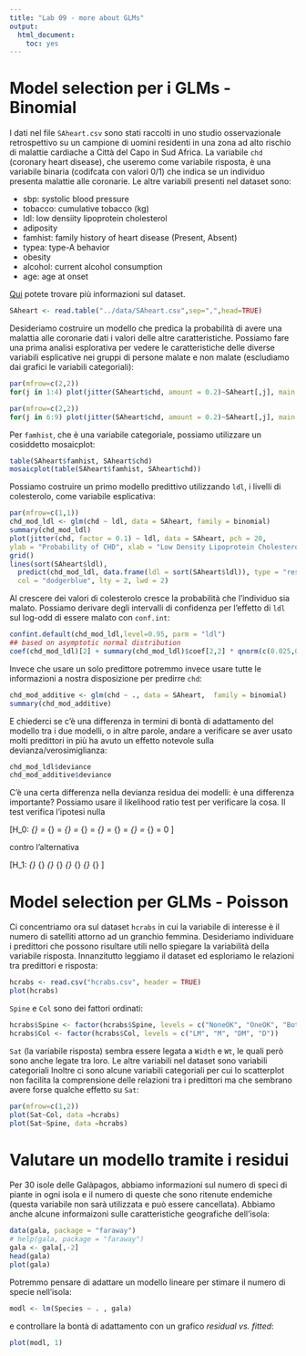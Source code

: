 ```yaml
---
title: "Lab 09 - more about GLMs"
output: 
  html_document: 
    toc: yes
---
```



# Model selection per i GLMs - Binomial 

I dati nel file `SAheart.csv` sono stati raccolti in uno studio osservazionale retrospettivo su un campione di uomini residenti in una zona ad alto rischio di malattie cardiache a Città del Capo in Sud Africa. La variabile `chd` (coronary heart disease), che useremo come variabile risposta, è una variabile binaria (codifcata con valori 0/1) che indica se un individuo presenta malattie alle coronarie. Le altre variabili presenti nel dataset sono: 

* sbp: systolic blood pressure
* tobacco: cumulative tobacco (kg)
* ldl: low densiity lipoprotein cholesterol
* adiposity
* famhist: family history of heart disease (Present, Absent)
* typea: type-A behavior
* obesity
* alcohol: current alcohol consumption
* age: age at onset

[Qui](https://hastie.su.domains/ElemStatLearn/) potete trovare più informazioni sul dataset. 



```r
SAheart <- read.table("../data/SAheart.csv",sep=",",head=TRUE)
```

Desideriamo costruire un modello che predica la probabilità di avere una malattia alle coronarie dati i valori delle altre caratteristiche. Possiamo fare una prima analisi esplorativa per vedere le caratteristiche delle diverse variabili esplicative nei gruppi di persone malate e non malate (escludiamo dai grafici le variabili categoriali):  

```r
par(mfrow=c(2,2))
for(j in 1:4) plot(jitter(SAheart$chd, amount = 0.2)~SAheart[,j], main = names(SAheart)[j])
```

```r
par(mfrow=c(2,2))
for(j in 6:9) plot(jitter(SAheart$chd, amount = 0.2)~SAheart[,j], main = names(SAheart)[j])
```


Per `famhist`, che è una variabile categoriale, possiamo utilizzare un cosiddetto mosaicplot: 


```r
table(SAheart$famhist, SAheart$chd)
mosaicplot(table(SAheart$famhist, SAheart$chd))
```

Possiamo costruire un primo modello predittivo utilizzando `ldl`, i livelli di colesterolo, come variabile esplicativa:

```r
par(mfrow=c(1,1))
chd_mod_ldl <- glm(chd ~ ldl, data = SAheart, family = binomial)
summary(chd_mod_ldl)
plot(jitter(chd, factor = 0.1) ~ ldl, data = SAheart, pch = 20, 
ylab = "Probability of CHD", xlab = "Low Density Lipoprotein Cholesterol")
grid()
lines(sort(SAheart$ldl),
  predict(chd_mod_ldl, data.frame(ldl = sort(SAheart$ldl)), type = "response"), 
  col = "dodgerblue", lty = 2, lwd = 2)
```

Al crescere dei valori di colesterolo cresce la probabilità che l'individuo sia malato. Possiamo derivare degli intervalli di confidenza per l'effetto di `ldl` sul log-odd di essere malato con `conf.int`: 

```r
confint.default(chd_mod_ldl,level=0.95, parm = "ldl")
## based on asymptotic normal distribution
coef(chd_mod_ldl)[2] + summary(chd_mod_ldl)$coef[2,2] * qnorm(c(0.025,0.975))
```

Invece che usare un solo predittore potremmo invece usare tutte le informazioni a nostra disposizione per predirre `chd`: 

```r
chd_mod_additive <- glm(chd ~ ., data = SAheart,  family = binomial)
summary(chd_mod_additive)
```

E chiederci se c'è una differenza in termini di bontà di adattamento del modello tra i due modelli, o in altre parole, andare a verificare se aver usato molti predittori in più ha avuto un effetto notevole sulla devianza/verosimiglianza: 

```r
chd_mod_ldl$deviance
chd_mod_additive$deviance
```

C'è una certa differenza nella devianza residua dei modelli: è una differenza importante? Possiamo usare il likelihood ratio test per verificare la cosa. Il test verifica l'ipotesi nulla 

\[H_0: \beta_{\texttt{sbp}} = \beta_{\texttt{tobacco}} = \beta_{\texttt{adiposity}} = \beta_{\texttt{famhist}} = \beta_{\texttt{typea}} = \beta_{\texttt{obesity}} = \beta_{\texttt{alcohol}} = \beta_{\texttt{age}} = 0 \]

contro l'alternativa 

\[H_1: \text{any } \beta_{\texttt{sbp}} \text{ or } \beta_{\texttt{tobacco}}  \text{ or }  \beta_{\texttt{adiposity}}  \text{ or }  \beta_{\texttt{famhist}}  \text{ or }  \beta_{\texttt{typea}}  \text{ or }  \beta_{\texttt{obesity}}  \text{ or } \beta_{\texttt{alcohol}}  \text{ or } \beta_{\texttt{age}} \neq 0 \]



# Model selection per GLMs - Poisson 

Ci concentriamo ora sul dataset `hcrabs` in cui la variabile di interesse è il numero di satelliti attorno ad un granchio femmina. Desideriamo individuare i predittori che possono risultare utili nello spiegare la variabilità della variabile risposta. Innanzitutto leggiamo il dataset ed esploriamo le relazioni tra predittori e risposta: 


```r
hcrabs <- read.csv("hcrabs.csv", header = TRUE)
plot(hcrabs)
```


`Spine` e `Col` sono dei fattori ordinati: 

```r
hcrabs$Spine <- factor(hcrabs$Spine, levels = c("NoneOK", "OneOK", "BothOK"))
hcrabs$Col <- factor(hcrabs$Col, levels = c("LM", "M", "DM", "D"))
```

`Sat` (la variabile risposta) sembra essere legata a `Width` e `Wt`, le quali però sono anche legate tra loro. Le altre variabili nel dataset sono variabili categoriali Inoltre ci sono alcune variabili categoriali per cui lo scatterplot non facilita la comprensione delle relazioni tra i predittori ma che sembrano avere forse qualche effetto su `Sat`: 

```r
par(mfrow=c(1,2))
plot(Sat~Col, data =hcrabs)
plot(Sat~Spine, data =hcrabs)
```

# Valutare un modello tramite i residui 

Per 30 isole delle Galàpagos, abbiamo informazioni sul numero di speci di piante in ogni isola e il numero di queste che sono ritenute endemiche (questa variabile non sarà utilizzata e può essere cancellata). Abbiamo anche alcune informaizoni sulle caratteristiche geografiche dell'isola:

```r
data(gala, package = "faraway")
# help(gala, package = "faraway") 
gala <- gala[,-2]
head(gala)
plot(gala)
```

Potremmo pensare di adattare un modello lineare per stimare il numero di specie nell'isola:

```r
modl <- lm(Species ~ . , gala) 
```

e controllare la bontà di adattamento con un grafico *residual vs. fitted*: 

```r
plot(modl, 1)
```

